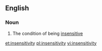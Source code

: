 ==English==

===Noun===
{{en-noun|-}}

# The condition of being [[insensitive]]

[[et:insensitivity]]
[[pl:insensitivity]]
[[vi:insensitivity]]